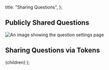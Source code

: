 
  title: "Sharing Questions",
};

## Publicly Shared Questions

<img src={img1} alt="An image showing the question settings page" />

## Sharing Questions via Tokens

  <MarkdownLayout meta={meta}>{children}</MarkdownLayout>
);
